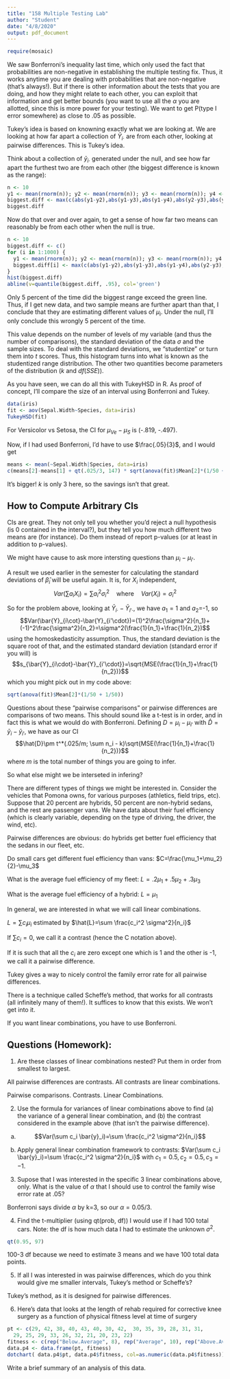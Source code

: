 ```yaml
---
title: "158 Multiple Testing Lab"
author: "Student"
date: "4/8/2020"
output: pdf_document
---
```


```r
require(mosaic)
```

We saw Bonferroni's inequality last time, which only used the fact that probabilities are non-negative in establishing the multiple testing fix.  Thus, it works anytime you are dealing with probabilities that are non-negative (that's always!).  But if there is other information about the tests that you are doing, and how they might relate to each other, you can exploit that information and get better bounds (you want to use all the $\alpha$ you are allotted, since this is more power for your testing).  We want to get P(type I error somewhere) as close to .05 as possible. 

Tukey's idea is based on knowning exactly what we are looking at.  We are looking at how far apart a collection of $\bar{Y}_{i\cdot}$ are from each other, looking at pairwise differences.  This is Tukey's idea.

Think about a collection of $\bar{y}_{i\cdot}$ generated under the null, and see how far apart the furthest two are from each other (the biggest difference is known as the range):
```r
n <- 10
y1 <- mean(rnorm(n)); y2 <- mean(rnorm(n)); y3 <- mean(rnorm(n)); y4 <- mean(rnorm(n))
biggest.diff <- max(c(abs(y1-y2),abs(y1-y3),abs(y1-y4),abs(y2-y3),abs(y2-y4),abs(y3-y4)))
biggest.diff
```
Now do that over and over again, to get a sense of how far two means can reasonably be from each other when the null is true.  
```r
n <- 10
biggest.diff <- c()
for (i in 1:1000) {
  y1 <- mean(rnorm(n)); y2 <- mean(rnorm(n)); y3 <- mean(rnorm(n)); y4 <- mean(rnorm(n))
  biggest.diff[i] <- max(c(abs(y1-y2),abs(y1-y3),abs(y1-y4),abs(y2-y3),abs(y2-y4),abs(y3-y4)))
}
hist(biggest.diff)
abline(v=quantile(biggest.diff, .95), col='green')
```
Only 5 percent of the time did the biggest range exceed the green line.  Thus, if I get new data, and two sample means are further apart than that, I conclude that they are estimating different values of $\mu_i$.  Under the null, I'll only conclude this wrongly 5 percent of the time. 

This value depends on the number of levels of my variable (and thus the number of comparisons), the standard deviation of the data $\sigma$ and the sample sizes.  To deal with the standard deviations, we "studentize" or turn them into $t$ scores.  Thus, this histogram turns into what is known as the studentized range distribution.  The other two quantities become parameters of the distribution ($k$ and $df(SSE)$). 

As you have seen, we can do all this with TukeyHSD in R.  As proof of concept, I'll compare the size of an interval using Bonferroni and Tukey.

```r
data(iris)
fit <- aov(Sepal.Width~Species, data=iris)
TukeyHSD(fit)
```
For Versicolor vs Setosa, the CI for $\mu_{Ve}-\mu_S$ is (-.819, -.497).

Now, if I had used Bonferroni, I'd have to use $\frac{.05}{3}$, and I would get
```r
means <- mean(~Sepal.Width|Species, data=iris)
c(means[2]-means[1] + qt(.025/3, 147) * sqrt(anova(fit)$Mean[2]*(1/50 + 1/50)), means[2]-means[1] + qt(1-.025/3, 147) * sqrt(anova(fit)$Mean[2]*(1/50 + 1/50)))
```
It's bigger! $k$ is only 3 here, so the savings isn't that great.  

## How to Compute Arbitrary CIs

CIs are great.  They not only tell you whether you'd reject a null hypothesis (is 0 contained in the interval?), but they tell you how much different two means are (for instance).  Do them instead of report p-values (or at least in addition to p-values).

We might have cause to ask more intersting questions than $\mu_i-\mu_{i'}$.  

A result we used earlier in the semester for calculating the standard deviations of $\hat{\beta}_i$ will be useful again. It is, for $X_i$ independent, 
$$Var(\sum a_iX_i)=\sum a_i^2\sigma_i^2\quad\text{where}\quad Var(X_i)=\sigma_i^2$$

So for the problem above, looking at $\bar{Y}_{i\cdot}-\bar{Y}_{i'\cdot}$, we have $a_1=1$ and $a_2$=-1, so 
$$Var(\bar{Y}_{i\cot}-\bar{Y}_{i'\cdot})=(1)^2\frac{\sigma^2}{n_1}+(-1)^2\frac{\sigma^2}{n_2}=\sigma^2(\frac{1}{n_1}+\frac{1}{n_2})$$
using the homoskedasticity assumption. Thus, the standard deviation is the square root of that, and the estimated standard deviation (standard error if you will) is 
$$s_{\bar{Y}_{i\cdot}-\bar{Y}_{i'\cdot}}=\sqrt{MSE(\frac{1}{n_1}+\frac{1}{n_2})}$$
which you might pick out in my code above:
```r
sqrt(anova(fit)$Mean[2]*(1/50 + 1/50))
```
Questions about these "pairwise comparisons" or pairwise differences are comparisons of two means.  This should sound like a t-test is in order, and in fact this is what we would do with Bonferroni. Defining $D=\mu_i-\mu_{i'}$
with $\hat{D}=\bar{y}_{i} - \bar{y}_{i'}$, we have as our CI
$$\hat{D}\pm t^*(.025/m; \sum n_i - k)\sqrt{MSE(\frac{1}{n_1}+\frac{1}{n_2})}$$
where $m$ is the total number of things you are going to infer.  

So what else might we be interseted in infering? 

There are different types of things we might be interested in.  Consider the vehicles that Pomona owns, for various purposes (athletics, field trips, etc).  Suppose that 20 percent are hybrids, 50 percent are non-hybrid sedans, and the rest are passenger vans. We have data about their fuel efficiency (which is clearly variable, depending on the type of driving, the driver, the wind, etc).  

Pairwise differences are obvious: do hybrids get better fuel efficiency that the sedans in our fleet, etc.

Do small cars get different fuel efficiency than vans: $C=\frac{\mu_1+\mu_2}{2}-\mu_3$

What is the average fuel efficiency of my fleet:  $L=.2\mu_1 + .5\mu_2 + .3\mu_3$

What is the average fuel efficiency of a hybrid:  $L=\mu_1$

In general, we are interested in what we will call linear combinations.  

$L=\sum c_i \mu_i$ estimated by $\hat{L}=\sum \frac{c_i^2 \sigma^2}{n_i}$

If $\sum c_i=0$, we call it a contrast (hence the C notation above). 

If it is such that all the $c_i$ are zero except one which is 1 and the other is -1, we call it a pairwise difference.  

Tukey gives a way to nicely control the family error rate for all pairwise differences.

There is a technique called Scheffe's method, that works for all contrasts (all infinitely many of them!). It suffices to know that this exists.  We won't get into it.

If you want linear combinations, you have to use Bonferroni.  

## Questions (Homework):  

1. Are these classes of linear combinations nested?  Put them in order from smallest to largest. 

All pairwise differences are contrasts. All contrasts are linear combinations.

Pairwise comparisons.
Contrasts.
Linear Combinations.


2. Use the formula for variances of linear combinations above to find (a) the variance of a general linear combination, and (b) the contrast considered in the example above (that isn't the pairwise difference). 

(a) $$Var(\sum c_i \bar{y}_i)=\sum \frac{c_i^2 \sigma^2}{n_i}$$

(b) Apply general linear combination framework to contrasts: $Var(\sum c_i \bar{y}_i)=\sum \frac{c_i^2 \sigma^2}{n_i}$ with $c_1=0.5, c_2=0.5, c_3=-1$.

3. Supose that I was interested in the specific 3 linear combinations above, only.  What is the value of $\alpha$ that I should use to control the family wise error rate at .05?

Bonferroni says divide $\alpha$ by k=3, so our $\alpha=0.05/3$.

4.  Find the t-multiplier (using qt(prob, df)) I would use if I had 100 total cars.  Note: the df is how much data I had to estimate the unknown $\sigma^2$.

```r
qt(0.95, 97)
```
100-3 df because we need to estimate 3 means and we have 100 total data points.

5.  If all I was interested in was pairwise differences, which do you think would give me smaller intervals, Tukey's method or Scheffe's?

Tukey's method, as it is designed for pairwise differences.

6.  Here's data that looks at the length of rehab required for corrective knee surgery as a function of physical fitness level at time of surgery

```r
pt <- c(29, 42, 38, 40, 43, 40, 30, 42,	 30, 35, 39, 28, 31, 31, 
  29, 25, 29, 33, 26, 32, 21, 20, 23, 22)
fitness <- c(rep("Below.Average", 8), rep("Average", 10), rep("Above.Average", 6))
data.p4 <- data.frame(pt, fitness)
dotchart( data.p4$pt, data.p4$fitness, col=as.numeric(data.p4$fitness)) #an easy plot I don't really like
```
Write a brief summary of an analysis of this data. 